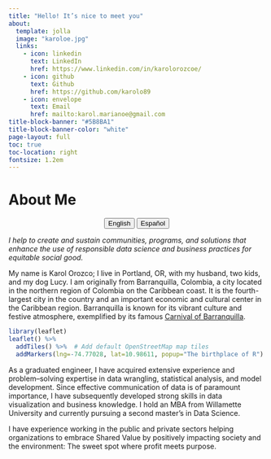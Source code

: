 ---
title: "Hello! It’s nice to meet you"
about:
  template: jolla
  image: "karoloe.jpg"
  links:
    - icon: linkedin
      text: LinkedIn
      href: https://www.linkedin.com/in/karolorozcoe/
    - icon: github
      text: Github
      href: https://github.com/karolo89
    - icon: envelope
      text: Email
      href: mailto:karol.marianoe@gmail.com
title-block-banner: "#5B8BA1"
title-block-banner-color: "white"
page-layout: full
toc: true
toc-location: right
fontsize: 1.2em
---

# About Me

<center>

::: {.btn-group role="group" aria-label="About"}
<a href="index.html"> <button type="button" class="btn btn-primary me-md-2 btn-sm">English</button></a> <a href="Spanish_index.html"><button type="button" class="btn btn-primary me-md-2 btn-sm">Español</button></a>
:::

</center>

*I help to create and sustain communities, programs, and solutions that enhance the use of responsible data science and business practices for equitable social good.*

</center>

My name is Karol Orozco; I live in Portland, OR, with my husband, two kids, and my dog Lucy. I am originally from Barranquilla, Colombia, a city located in the northern region of Colombia on the Caribbean coast. It is the fourth-largest city in the country and an important economic and cultural center in the Caribbean region. Barranquilla is known for its vibrant culture and festive atmosphere, exemplified by its famous [Carnival of Barranquilla](https://carnavaldebarranquilla.org/).

```{r}
library(leaflet)
leaflet() %>%
  addTiles() %>%  # Add default OpenStreetMap map tiles
  addMarkers(lng=-74.77028, lat=10.98611, popup="The birthplace of R")
```

As a graduated engineer, I have acquired extensive experience and problem--solving expertise in data wrangling, statistical analysis, and model development. Since effective communication of data is of paramount importance, I have subsequently developed strong skills in data visualization and business knowledge. I hold an MBA from Willamette University and currently pursuing a second master's in Data Science.

I have experience working in the public and private sectors helping organizations to embrace Shared Value by positively impacting society and the environment: The sweet spot where profit meets purpose.
